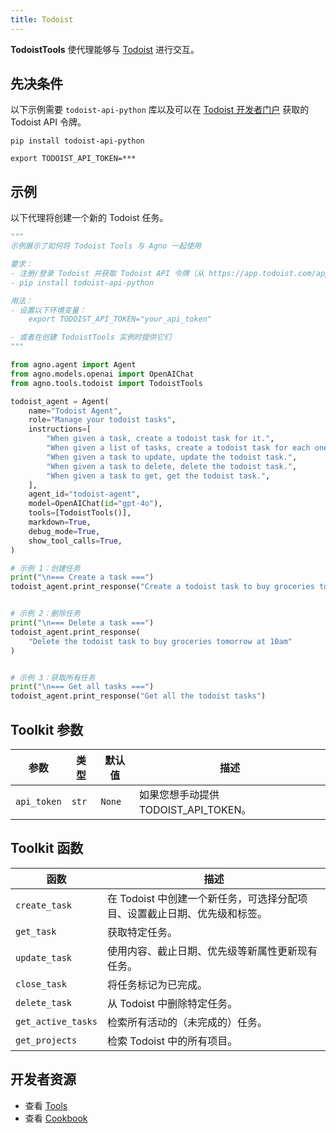 ```yaml
---
title: Todoist
---
```


**TodoistTools** 使代理能够与 [Todoist](https://www.todoist.com/) 进行交互。

## 先决条件
以下示例需要 `todoist-api-python` 库以及可以在 [Todoist 开发者门户](https://app.todoist.com/app/settings/integrations/developer) 获取的 Todoist API 令牌。

```shell
pip install todoist-api-python
```

```shell
export TODOIST_API_TOKEN=***
```

## 示例

以下代理将创建一个新的 Todoist 任务。

```python cookbook/tools/todoist.py
"""
示例展示了如何将 Todoist Tools 与 Agno 一起使用

要求：
- 注册/登录 Todoist 并获取 Todoist API 令牌（从 https://app.todoist.com/app/settings/integrations/developer 获取）
- pip install todoist-api-python

用法：
- 设置以下环境变量：
    export TODOIST_API_TOKEN="your_api_token"

- 或者在创建 TodoistTools 实例时提供它们
"""

from agno.agent import Agent
from agno.models.openai import OpenAIChat
from agno.tools.todoist import TodoistTools

todoist_agent = Agent(
    name="Todoist Agent",
    role="Manage your todoist tasks",
    instructions=[
        "When given a task, create a todoist task for it.",
        "When given a list of tasks, create a todoist task for each one.",
        "When given a task to update, update the todoist task.",
        "When given a task to delete, delete the todoist task.",
        "When given a task to get, get the todoist task.",
    ],
    agent_id="todoist-agent",
    model=OpenAIChat(id="gpt-4o"),
    tools=[TodoistTools()],
    markdown=True,
    debug_mode=True,
    show_tool_calls=True,
)

# 示例 1：创建任务
print("\n=== Create a task ===")
todoist_agent.print_response("Create a todoist task to buy groceries tomorrow at 10am")


# 示例 2：删除任务
print("\n=== Delete a task ===")
todoist_agent.print_response(
    "Delete the todoist task to buy groceries tomorrow at 10am"
)


# 示例 3：获取所有任务
print("\n=== Get all tasks ===")
todoist_agent.print_response("Get all the todoist tasks")
```

## Toolkit 参数

| 参数 | 类型  | 默认值 | 描述 |
| --------- | ----- | ------- | ------------------------------------------------- |
| `api_token` | `str` | `None`  | 如果您想手动提供 TODOIST_API_TOKEN。 |

## Toolkit 函数

| 函数 | 描述 |
|----------|-------------|
| `create_task` | 在 Todoist 中创建一个新任务，可选择分配项目、设置截止日期、优先级和标签。 |
| `get_task` | 获取特定任务。 |
| `update_task` | 使用内容、截止日期、优先级等新属性更新现有任务。 |
| `close_task` | 将任务标记为已完成。 |
| `delete_task` | 从 Todoist 中删除特定任务。 |
| `get_active_tasks` | 检索所有活动的（未完成的）任务。 |
| `get_projects` | 检索 Todoist 中的所有项目。 |


## 开发者资源

- 查看 [Tools](https://github.com/agno-agi/agno/blob/main/libs/agno/agno/tools/todoist.py)
- 查看 [Cookbook](https://github.com/agno-agi/agno/blob/main/cookbook/tools/todoist_tool.py)